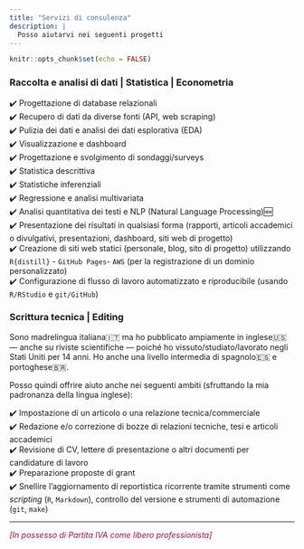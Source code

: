 ```yaml
---
title: "Servizi di consulenza"
description: |
  Posso aiutarvi nei seguenti progetti
---
```


```r
knitr::opts_chunk$set(echo = FALSE)
```

<!-- <i class="fa fa-refresh" style="color: #a21048"></i> Work in progress -->


### Raccolta e analisi di dati \| Statistica \| Econometria

✔️ Progettazione di database relazionali\
✔️ Recupero di dati da diverse fonti (API, web scraping)\
✔️ Pulizia dei dati e analisi dei dati esplorativa (EDA)\
✔️ Visualizzazione e dashboard\
✔️ Progettazione e svolgimento di sondaggi/surveys\
✔️ Statistica descrittiva\
✔️ Statistiche inferenziali\
✔️ Regressione e analisi multivariata\
✔️ Analisi quantitativa dei testi e NLP (Natural Language Processing)🆕\
✔️ Presentazione  dei risultati in qualsiasi forma (rapporti, articoli accademici o divulgativi, presentazioni, dashboard, siti web di progetto)\
✔️ Creazione di siti web statici (personale, blog, sito di progetto) utilizzando `R{distill}` - `GitHub Pages`- `AWS` (per la registrazione di un dominio personalizzato)\
✔️ Configurazione di flusso di lavoro automatizzato  e riproducibile (usando `R/RStudio` e `git/GitHub`)

### Scrittura tecnica \| Editing

Sono madrelingua italiana🇮🇹 ma ho pubblicato ampiamente in inglese🇺🇸 --- anche su riviste scientifiche --- poiché ho vissuto/studiato/lavorato negli Stati Uniti per 14 anni. Ho anche una livello intermedia di spagnolo🇪🇸 e portoghese🇧🇷.

Posso quindi offrire aiuto anche nei seguenti ambiti (sfruttando la mia padronanza della lingua inglese):

✔️ Impostazione di un articolo o una relazione tecnica/commerciale\
✔️ Redazione e/o correzione di bozze di relazioni tecniche, tesi e articoli accademici\
✔️ Revisione di CV, lettere di presentazione o altri documenti per candidature di lavoro\
✔️ Preparazione proposte di grant\
✔️ Snellire l'aggiornamento di reportistica ricorrente tramite strumenti come _scripting_ (`R`, `Markdown`), controllo del versione e strumenti di automazione (`git`, `make`)



--- 

<p style="color:#a21048;"> _[In possesso di Partita IVA come libero professionista]_ </p>

